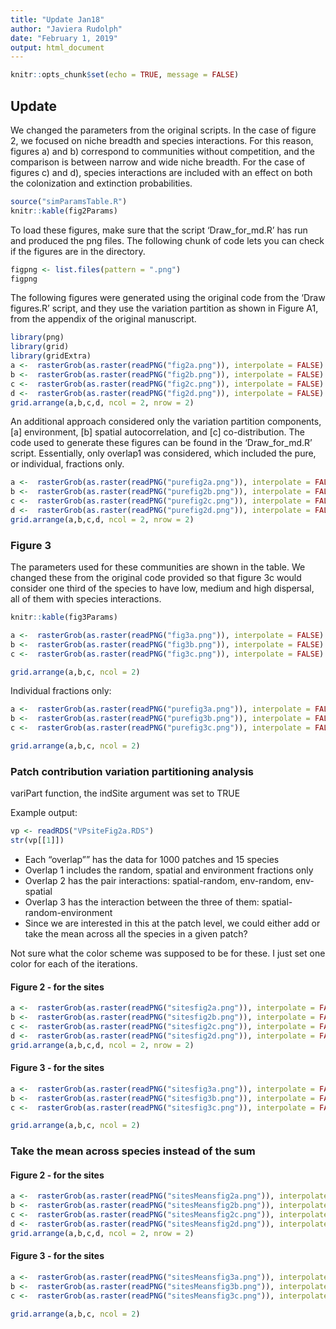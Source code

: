 ```yaml
---
title: "Update Jan18"
author: "Javiera Rudolph"
date: "February 1, 2019"
output: html_document
---
```


```r
knitr::opts_chunk$set(echo = TRUE, message = FALSE)
```

## Update
We changed the parameters from the original scripts. In the case of figure 2, we focused on niche breadth and species interactions. For this reason, figures a) and b) correspond to communities without competition, and the comparison is between narrow and wide niche breadth. For the case of figures c) and d), species interactions are included with an effect on both the colonization and extinction probabilities. 

```r
source("simParamsTable.R")
knitr::kable(fig2Params)
```

To load these figures, make sure that the script 'Draw_for_md.R' has run and produced the png files. The following chunk of code lets you can check if the figures are in the directory.

```r
figpng <- list.files(pattern = ".png")
figpng
```


The following figures were generated using the original code from the 'Draw figures.R' script, and they use the variation partition as shown in Figure A1, from the appendix of the original manuscript. 



```r
library(png)
library(grid)
library(gridExtra)
a <-  rasterGrob(as.raster(readPNG("fig2a.png")), interpolate = FALSE)
b <-  rasterGrob(as.raster(readPNG("fig2b.png")), interpolate = FALSE)
c <-  rasterGrob(as.raster(readPNG("fig2c.png")), interpolate = FALSE)
d <-  rasterGrob(as.raster(readPNG("fig2d.png")), interpolate = FALSE)
grid.arrange(a,b,c,d, ncol = 2, nrow = 2)
```


An additional approach considered only the variation partition components, [a] environment, [b] spatial autocorrelation, and [c] co-distribution. The code used to generate these figures can be found in the 'Draw_for_md.R' script. Essentially, only overlap1 was considered, which included the pure, or individual, fractions only. 

```r
a <-  rasterGrob(as.raster(readPNG("purefig2a.png")), interpolate = FALSE)
b <-  rasterGrob(as.raster(readPNG("purefig2b.png")), interpolate = FALSE)
c <-  rasterGrob(as.raster(readPNG("purefig2c.png")), interpolate = FALSE)
d <-  rasterGrob(as.raster(readPNG("purefig2d.png")), interpolate = FALSE)
grid.arrange(a,b,c,d, ncol = 2, nrow = 2)
```


### Figure 3

The parameters used for these communities are shown in the table. We changed these from the original code provided so that figure 3c would consider one third of the species to have low, medium and high dispersal, all of them with species interactions. 


```r
knitr::kable(fig3Params)
```


```r
a <-  rasterGrob(as.raster(readPNG("fig3a.png")), interpolate = FALSE)
b <-  rasterGrob(as.raster(readPNG("fig3b.png")), interpolate = FALSE)
c <-  rasterGrob(as.raster(readPNG("fig3c.png")), interpolate = FALSE)

grid.arrange(a,b,c, ncol = 2)
```

Individual fractions only:

```r
a <-  rasterGrob(as.raster(readPNG("purefig3a.png")), interpolate = FALSE)
b <-  rasterGrob(as.raster(readPNG("purefig3b.png")), interpolate = FALSE)
c <-  rasterGrob(as.raster(readPNG("purefig3c.png")), interpolate = FALSE)

grid.arrange(a,b,c, ncol = 2)
```



### Patch contribution variation partitioning analysis
variPart function, the indSite argument was set to TRUE

Example output:

```r

vp <- readRDS("VPsiteFig2a.RDS")
str(vp[[1]])


```

* Each "overlap"" has the data for 1000 patches and 15 species
* Overlap 1 includes the random, spatial and environment fractions only
* Overlap 2 has the pair interactions: spatial-random, env-random, env-spatial
* Overlap 3 has the interaction between the three of them: spatial-random-environment
* Since we are interested in this at the patch level, we could either add or take the mean across all the species in a given patch?

Not sure what the color scheme was supposed to be for these. I just set one color for each of the iterations.

#### Figure 2 - for the sites  

```r
a <-  rasterGrob(as.raster(readPNG("sitesfig2a.png")), interpolate = FALSE)
b <-  rasterGrob(as.raster(readPNG("sitesfig2b.png")), interpolate = FALSE)
c <-  rasterGrob(as.raster(readPNG("sitesfig2c.png")), interpolate = FALSE)
d <-  rasterGrob(as.raster(readPNG("sitesfig2d.png")), interpolate = FALSE)
grid.arrange(a,b,c,d, ncol = 2, nrow = 2)
```

#### Figure 3 - for the sites

```r
a <-  rasterGrob(as.raster(readPNG("sitesfig3a.png")), interpolate = FALSE)
b <-  rasterGrob(as.raster(readPNG("sitesfig3b.png")), interpolate = FALSE)
c <-  rasterGrob(as.raster(readPNG("sitesfig3c.png")), interpolate = FALSE)

grid.arrange(a,b,c, ncol = 2)
```

### Take the mean across species instead of the sum
#### Figure 2 - for the sites  

```r
a <-  rasterGrob(as.raster(readPNG("sitesMeansfig2a.png")), interpolate = FALSE)
b <-  rasterGrob(as.raster(readPNG("sitesMeansfig2b.png")), interpolate = FALSE)
c <-  rasterGrob(as.raster(readPNG("sitesMeansfig2c.png")), interpolate = FALSE)
d <-  rasterGrob(as.raster(readPNG("sitesMeansfig2d.png")), interpolate = FALSE)
grid.arrange(a,b,c,d, ncol = 2, nrow = 2)
```

#### Figure 3 - for the sites

```r
a <-  rasterGrob(as.raster(readPNG("sitesMeansfig3a.png")), interpolate = FALSE)
b <-  rasterGrob(as.raster(readPNG("sitesMeansfig3b.png")), interpolate = FALSE)
c <-  rasterGrob(as.raster(readPNG("sitesMeansfig3c.png")), interpolate = FALSE)

grid.arrange(a,b,c, ncol = 2)
```
